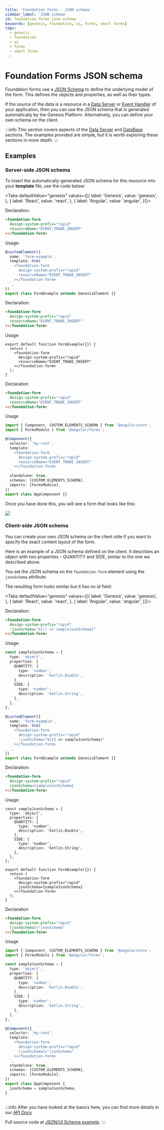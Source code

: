 ```yaml
---
title: 'Foundation Forms - JSON schema'
sidebar_label: 'JSON schema'
id: foundation-forms-json-schema
keywords: [genesis, foundation, ui, forms, smart forms]
tags:
  - genesis
  - foundation
  - ui
  - forms
  - smart forms
---
```



# Foundation Forms JSON schema

Foundation forms use a [JSON Schema](https://json-schema.org/understanding-json-schema/about) to define the underlying model of the form. This defines the objects and properties, as well as their types.

If the source of the data is a resource in a [Data Server](/develop/server-capabilities/real-time-queries-data-server/) or [Event Handler](/develop/server-capabilities/core-business-logic-event-handler/) of your application, then you can use the JSON schema that is generated automatically by the Genesis Platform. Alternatively, you can define your own schema on the client.

:::info
This section covers aspects of the [Data Server](/develop/server-capabilities/real-time-queries-data-server/) and [DataBase](/develop/server-capabilities/data-model/) sections.
The examples provided are simple, but it is worth exploring these sections in more depth.
:::


## Examples

### Server-side JSON schema

<FormsEntity />

To insert the automatically-generated JSON schema for this resource into your **template** file, use the code below:

<Tabs defaultValue="genesis" values={[{ label: 'Genesis', value: 'genesis', }, { label: 'React', value: 'react', }, { label: 'Angular', value: 'angular', }]}>

<TabItem value="genesis">

Declaration:
```html
<foundation-form
  design-system-prefix="rapid"
  resourceName="EVENT_TRADE_INSERT"
></foundation-form>
```

Usage:
```typescript
@customElement({
  name: 'form-example',
  template: html`
    <foundation-form
      design-system-prefix="rapid"
      resourceName="EVENT_TRADE_INSERT"
    ></foundation-form>
  `,
})
export class FormExample extends GenesisElement {}
```

</TabItem>
<TabItem value="react">

Declaration:
```html
<foundation-form
  design-system-prefix="rapid"
  resourceName="EVENT_TRADE_INSERT"
></foundation-form>
```

Usage:
```tsx
export default function FormExample({}) {
  return (
    <foundation-form
      design-system-prefix="rapid"
      resourceName="EVENT_TRADE_INSERT"
    ></foundation-form>
  );
}
```

</TabItem>
<TabItem value="angular">

Declaration
```html
<foundation-form
  design-system-prefix="rapid"
  resourceName="EVENT_TRADE_INSERT"
></foundation-form>
```

Usage
```typescript
import { Component, CUSTOM_ELEMENTS_SCHEMA } from '@angular/core';
import { FormsModule } from '@angular/forms';

@Component({
  selector: 'my-root',
  template: `
    <foundation-form
      design-system-prefix="rapid"
      resourceName="EVENT_TRADE_INSERT"
    ></foundation-form>
  `,
  standalone: true,
  schemas: [CUSTOM_ELEMENTS_SCHEMA],
  imports: [FormsModule],
})
export class AppComponent {}
```
</TabItem>
</Tabs>

Once you have done this, you will see a form that looks like this:

![](/img/smart-forms/simple-trade-json-schema.png)

### Client-side JSON schema
You can create your own JSON schema on the client side if you want to specify the exact content layout of the form.

Here is an example of a JSON schema defined on the client. It describes an object with two properties - QUANTITY and SIDE, similar to the one we described above.

You set the JSON schema on the `foundation-form` element using the `jsonSchema` attribute.

The resulting form looks similar but it has no id field:

<Tabs defaultValue="genesis" values={[{ label: 'Genesis', value: 'genesis', }, { label: 'React', value: 'react', }, { label: 'Angular', value: 'angular', }]}>

<TabItem value="genesis">

Declaration:
```html
<foundation-form
  design-system-prefix="rapid"
  :jsonSchema="${() => sampleJsonSchema}"
></foundation-form>
```

Usage:
```typescript
const sampleJsonSchema = {
  type: 'object',
  properties: {
    QUANTITY: {
      type: 'number',
      description: 'kotlin.Double',
    },
    SIDE: {
      type: 'number',
      description: 'kotlin.String',
    },
  },
};

@customElement({
  name: 'form-example',
  template: html`
    <foundation-form
      design-system-prefix="rapid"
      :jsonSchema="${() => sampleJsonSchema}"
    ></foundation-form>
  `,
})
export class FormExample extends GenesisElement {}
```

</TabItem>
<TabItem value="react">

Declaration:
```html
<foundation-form
  design-system-prefix="rapid"
  jsonSchema={sampleJsonSchema}
></foundation-form>
```

Usage:
```tsx
const sampleJsonSchema = {
  type: 'object',
  properties: {
    QUANTITY: {
      type: 'number',
      description: 'kotlin.Double',
    },
    SIDE: {
      type: 'number',
      description: 'kotlin.String',
    },
  },
};

export default function FormExample({}) {
  return (
    <foundation-form
      design-system-prefix="rapid"
      jsonSchema={sampleJsonSchema}
    ></foundation-form>
  );
}
```

</TabItem>
<TabItem value="angular">

Declaration
```html
<foundation-form
  design-system-prefix="rapid"
  [jsonSchema]="jsonSchema"
></foundation-form>
```

Usage
```typescript
import { Component, CUSTOM_ELEMENTS_SCHEMA } from '@angular/core';
import { FormsModule } from '@angular/forms';

const sampleJsonSchema = {
  type: 'object',
  properties: {
    QUANTITY: {
      type: 'number',
      description: 'kotlin.Double',
    },
    SIDE: {
      type: 'number',
      description: 'kotlin.String',
    },
  },
};

@Component({
  selector: 'my-root',
  template: `
    <foundation-form
      design-system-prefix="rapid"
      [jsonSchema]="jsonSchema"
    ></foundation-form>
  `,
  standalone: true,
  schemas: [CUSTOM_ELEMENTS_SCHEMA],
  imports: [FormsModule],
})
export class AppComponent {
  jsonSchema = sampleJsonSchema;
}
```
</TabItem>
</Tabs>

<JsonSchemaFormExample/>

##

:::info
After you have looked at the basics here, you can find more details in our [API Docs](./docs/api/index.md)

Full source code at [JSON/UI Schema example](https://github.com/genesiscommunitysuccess/form-examples/tree/main/client/src/routes/forms-json-schema).
:::


